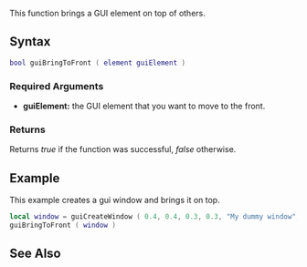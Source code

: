 {{Client function}}

This function brings a GUI element on top of others.

==Syntax== 
<syntaxhighlight lang="lua">
bool guiBringToFront ( element guiElement )
</syntaxhighlight> 

===Required Arguments=== 
*'''guiElement:''' the GUI element that you want to move to the front.

===Returns===
Returns ''true'' if the function was successful, ''false'' otherwise.

==Example== 
This example creates a gui window and brings it on top.
<syntaxhighlight lang="lua">
local window = guiCreateWindow ( 0.4, 0.4, 0.3, 0.3, "My dummy window", true )
guiBringToFront ( window )
</syntaxhighlight>

==See Also==
{{GUI_functions}}